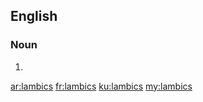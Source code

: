 ==English==

===Noun===
{{head|en|plural}}

# {{plural of|lambic|lang=en}}

[[ar:lambics]]
[[fr:lambics]]
[[ku:lambics]]
[[my:lambics]]